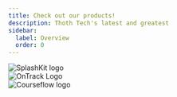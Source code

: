 ```yaml
---
title: Check out our products!
description: Thoth Tech's latest and greatest
sidebar:
  label: Overview
  order: 0
---
```



<div class="splashkit">
  <LinkCard
    title="SplashKit"
    description="A C++ Software Development Kit. It is
    beginner-friendly to assist in introductory
    programming education, and can be used
    to create 2D games."
    href="/products/splashkit"
  />
  <img src="/splashkit.png" alt="SplashKit logo" class="pi" />
</div>

<div class="ontrack">
  <LinkCard
    title="OnTrack"
    description="OnTrack is an innovative Learning Management
    System that is designed for a skill-based
    course delivery model."
    href="/products/ontrack"
  />
  <img src="/ontrack.png" alt="OnTrack Logo" class="pi" />
</div>

<div class="courseFlow">
  <LinkCard
    title="CourseFlow"
    description="This project aims to assists students and
    course directors in course planning and in
    comprehending the requirements of
    certain courses"
    href="/products/courseflow"
  />
  <img src="/courseflow.png" alt="Courseflow logo" class="pi" />
</div>
